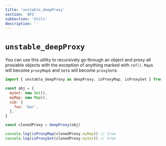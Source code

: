 ```yaml
---
title: 'unstable_deepProxy'
section: 'API'
subSection: 'Utils'
description: ''
---
```


# `unstable_deepProxy`

You can use this utility to recursively go through an object and proxy all proxiable objects with the exception of anything marked with `ref()`. `Map`s will become `proxyMap`s and `Set`s will become `proxySet`s.

```js
import { unstable_deepProxy as deepProxy, isProxyMap, isProxySet } from 'valtio/utils'

const obj = {
  mySet: new Set(),
  myMap: new Map(),
  sub: {
    foo: 'bar',
  },
}

const clonedProxy = deepProxy(obj)

console.log(isProxyMap(clonedProxy.myMap)) // true
console.log(isProxySet(clonedProxy.mySet)) // true
```
